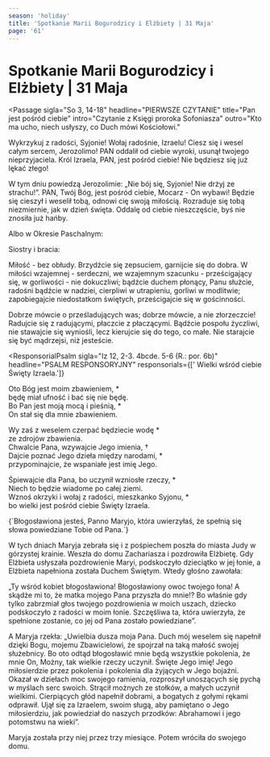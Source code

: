 ```yaml
---
season: 'holiday'
title: 'Spotkanie Marii Bogurodzicy i Elżbiety | 31 Maja'
page: '61'
---
```


# Spotkanie Marii Bogurodzicy i Elżbiety | 31 Maja

<Passage
  sigla="So 3, 14-18"
  headline="PIERWSZE CZYTANIE"
  title="Pan jest pośród ciebie"
  intro="Czytanie z Księgi proroka Sofoniasza"
  outro="Kto ma ucho, niech usłyszy, co Duch mówi Kościołowi."
>
  <p>Wykrzykuj z radości, Syjonie! Wołaj radośnie, Izraelu! Ciesz się i wesel całym sercem, Jerozolimo! PAN oddalił od ciebie wyroki, usunął twojego nieprzyjaciela. Król Izraela, PAN, jest pośród ciebie! Nie będziesz się już lękać złego!</p>
  <p>W tym dniu powiedzą Jerozolimie: „Nie bój się, Syjonie! Nie drżyj ze strachu!”. PAN, Twój Bóg, jest pośród ciebie, Mocarz - On wybawi! Będzie się cieszył i weselił tobą, odnowi cię swoją miłością. Rozraduje się tobą niezmiernie, jak w dzień święta. Oddalę od ciebie nieszczęście, byś nie znosiła już hańby.</p>
</Passage>
Albo w Okresie Paschalnym:
<Passage
  sigla="Rz 12, 9-16b"
  headline="PIERWSZE CZYTANIE"
  title="Zaradzajcie potrzebom świętych, przestrzegajcie gościnności"
  intro="Czytanie z Listu świętego Pawła Apostoła do Rzymian"
  outro="Kto ma ucho, niech usłyszy, co Duch mówi Kościołowi."
>
  <p>Siostry i bracia:</p>
  <p>Miłość - bez obłudy. Brzydźcie się zepsuciem, garnijcie się do dobra. W miłości wzajemnej - serdeczni, we wzajemnym szacunku - prześcigający się, w gorliwości - nie dokuczliwi; bądźcie duchem płonący, Panu służcie, radośni bądźcie w nadziei, cierpliwi w utrapieniu, gorliwi w modlitwie; zapobiegajcie niedostatkom świętych, prześcigajcie się w gościnności.</p>
  <p>Dobrze mówcie o prześladujących was; dobrze mówcie, a nie złorzeczcie! Radujcie się z radującymi, płaczcie z płaczącymi. Bądźcie pospołu życzliwi, nie stawajcie się wyniośli, lecz kierujcie się do tego, co małe. Nie starajcie się być mądrzejsi, niż jesteście.</p>
</Passage>

<ResponsorialPsalm
  sigla="Iz 12, 2-3. 4bcde. 5-6 (R.: por. 6b)"
  headline="PSALM RESPONSORYJNY"
  responsorials={[' Wielki wśród ciebie Święty Izraela.']}
>
  <p>Oto Bóg jest moim zbawieniem, *<br/>będę miał ufność i bać się nie będę.<br/>Bo Pan jest moją mocą i pieśnią, *<br/>On stał się dla mnie zbawieniem.</p>
  <p>Wy zaś z weselem czerpać będziecie wodę *<br/>ze zdrojów zbawienia.<br/>Chwalcie Pana, wzywajcie Jego imienia, †<br/>Dajcie poznać Jego dzieła między narodami, *<br/>przypominajcie, że wspaniałe jest imię Jego.</p>
  <p>Śpiewajcie dla Pana, bo uczynił wzniosłe rzeczy, *<br/>Niech to będzie wiadome po całej ziemi.<br/>Wznoś okrzyki i wołaj z radości, mieszkanko Syjonu, *<br/>bo wielki jest pośród ciebie Święty Izraela.</p>
</ResponsorialPsalm>
<Passage
  sigla="Łk 1, 45"
  headline="AKLAMACJA"
  acclamation="Aklamacja: Alleluja, alleluja, alleluja."
>
  {`Błogosławiona jesteś, Panno Maryjo,
która uwierzyłaś, że spełnią się słowa
powiedziane Tobie od Pana.`}
</Passage>
<Passage
  sigla="Łk 1, 39-56"
  headline="EWANGELIA"
  title="Nawiedzenie Elżbiety przez Maryję"
  intro=" Słowa Ewangelii według świętego Łukasza"
  outro="Oto słowo Pańskie"
>
  <p>W tych dniach Maryja zebrała się i z pośpiechem poszła do miasta Judy w górzystej krainie. Weszła do domu Zachariasza i pozdrowiła Elżbietę. Gdy Elżbieta usłyszała pozdrowienie Maryi, podskoczyło dzieciątko w jej łonie, a Elżbieta napełniona została Duchem Świętym. Wtedy głośno zawołała:</p>
  <p>„Ty wśród kobiet błogosławiona! Błogosławiony owoc twojego łona! A skądże mi to, że matka mojego Pana przyszła do mnie!? Bo właśnie gdy tylko zabrzmiał głos twojego pozdrowienia w moich uszach, dziecko podskoczyło z radości w moim łonie. Szczęśliwa ta, która uwierzyła, że spełnione zostanie, co jej od Pana zostało powiedziane”.</p>
  <p>A Maryja rzekła: „Uwielbia dusza moja Pana. Duch mój weselem się napełnił dzięki Bogu, mojemu Zbawicielowi, że spojrzał na taką małość swojej służebnicy. Bo oto odtąd błogosławić mnie będą wszystkie pokolenia, że mnie On, Możny, tak wielkie rzeczy uczynił. Święte Jego imię! Jego miłosierdzie przez pokolenia i pokolenia dla żyjących w Jego bojaźni. Okazał w dziełach moc swojego ramienia, rozproszył unoszących się pychą w myślach serc swoich. Strącił możnych ze stołków, a małych uczynił wielkimi. Cierpiących głód napełnił dobrami, a bogatych z gołymi rękami odprawił. Ujął się za Izraelem, swoim sługą, aby pamiętano o Jego miłosierdziu, jak powiedział do naszych przodków: Abrahamowi i jego potomstwu na wieki”.</p>
  <p>Maryja została przy niej przez trzy miesiące. Potem wróciła do swojego domu.</p>
</Passage>
